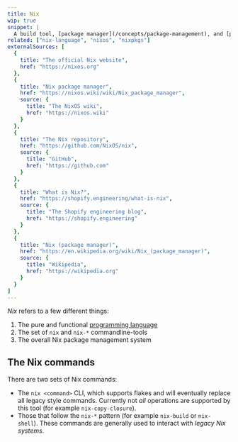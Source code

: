 ```yaml
---
title: Nix
wip: true
snippet: |
  A build tool, [package manager](/concepts/package-management), and [programming language](/concepts/nix-language)
related: ["nix-language", "nixos", "nixpkgs"]
externalSources: [
  {
    title: "The official Nix website",
    href: "https://nixos.org"
  },
  {
    title: "Nix package manager",
    href: "https://nixos.wiki/wiki/Nix_package_manager",
    source: {
      title: "The NixOS wiki",
      href: "https://nixos.wiki"
    }
  },
  {
    title: "The Nix repository",
    href: "https://github.com/NixOS/nix",
    source: {
      title: "GitHub",
      href: "https://github.com"
    }
  },
  {
    title: "What is Nix?",
    href: "https://shopify.engineering/what-is-nix",
    source: {
      title: "The Shopify engineering blog",
      href: "https://shopify.engineering"
    }
  },
  {
    title: "Nix (package manager)",
    href: "https://en.wikipedia.org/wiki/Nix_(package_manager)",
    source: {
      title: "Wikipedia",
      href: "https://wikipedia.org"
    }
  }
]
---
```


*Nix* refers to a few different things:

1. The pure and functional [programming language](/concepts/nix-language)
2. The set of `nix` and `nix-*` commandline-tools
3. The overall Nix package management system

## The Nix commands

There are two sets of Nix commands:

- The `nix <command>` CLI, which supports flakes and will eventually replace all legacy style commands.  Currently not *all* operations are supported by this tool (for example `nix-copy-closure`).
- Those that follow the `nix-*` pattern (for example `nix-build` or `nix-shell`).  These commands are generally used to interact with *legacy Nix systems*.
